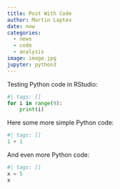 ```yaml
---
title: Post With Code
author: Martin Laptev
date: now
categories:
  - news
  - code
  - analysis
image: image.jpg
jupyter: python3
---
```


Testing Python code in RStudio:

```python
#| tags: []
for i in range(9):
    print(i)
```

Here some more simple Python code:

```python
#| tags: []
1 + 1
```

And even more Python code:

```python
#| tags: []
x = 5
x
```


